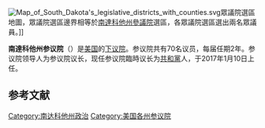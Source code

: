 {{Infobox legislature
| name              = 南達科他州眾議院<br>South Dakota House of Representatives
| legislature       = {{le|南達科他州議會|South Dakota State Legislature}}
| coa_pic           = SouthDakota-StateSeal.svg
| session_room      = South Dakota House of Representatives Chamber.JPG
| session_res       = 225px
| house_type        = 下議院
| term_limits       = 4屆（8年）
| new_session       = 2017年1月10日
| leader1_type      = {{le|南達科他州眾議院議長列表|List of Speakers of the South Dakota House of Representatives|眾議院議長}}
| leader1           = {{le|馬克·米克森|Mark Mickelson}}
| party1            = {{le|南達科他州共和黨|South Dakota Republican Party|R}}
| election1         = 2017年1月10日
| leader2_type      = 眾議院臨時議長
| leader2           = {{le|唐·哈加爾|Don Haggar}}
| party2            = {{le|南達科他州共和黨|South Dakota Republican Party|R}}
| election2         = 2017年1月10日
| leader3_type      = 多數黨領袖
| leader3           = {{le|李·誇姆|Lee Qualm}}
| party3            = {{le|南達科他州共和黨|South Dakota Republican Party|R}}
| election3         = 2017年1月10日
| leader4_type      = 少數黨領袖
| leader4           = {{le|斯賓塞·霍利|Spencer Hawley}}
| party4            = {{le|南達科他州民主黨|South Dakota Democratic Party|D}}
| election4         = 2015年1月13日
| term_length       = 2年
| authority         = {{le|南達科他州政府|South Dakota Constitution|南達科他州憲法}}第三條
| salary            = $12,000/任期 + 每日津貼
| members           = 35
|structure1        = House_of_Representatives_diagram_2014_State_of_SD.svg
| structure1_res = 190px
| political_groups1 =
執政黨
*{{legend|#F8050D|{{le|南達科他州共和黨|South Dakota Republican Party|共和黨}}（57）}}
在野黨
*{{legend|#5500FF|{{le|南達科他州民主黨|South Dakota Democratic Party|民主黨}}（12）}}
| last_election1    = 2016年11月8日<br>（70席）
| next_election1    = 2018年11月6日<br>（70席）
| redistricting     = 立法控制
| meeting_place     = 南達科他州[[皮尔_(南达科他州)|皮尔]]<br>[[南達科他州議會大廈|南達科他州議會大廈]]<br>州眾議院會議廳
| website           = [http://legis.state.sd.us/ 南達科他州議會]
}}

[[File:Map_of_South_Dakota's_legislative_districts_with_counties.svg|thumb]]眾議院選區地圖，眾議院選區邊界相等於[[南達科他州參議院|南達科他州參議院]]選區，各眾議院選區選出兩名眾議員。]]

'''南達科他州参议院'''（{{lang-en|South Dakota Senate}}）是[[美国|美国]]{{le|南達科他州議會|South Dakota State Legislature}}的[[下议院|下议院]]。参议院共有70名议员，每届任期2年。参议院领导人为参议院议长，现任参议院臨時议长为[[共和黨_(美國)|共和黨]]人{{le|馬克·米克森|Mark Mickelson}}，于2017年1月10日上任。

== 参考文献 ==
{{reflist|colwidth=30em}}
{{美国立法机构}}
{{Authority control}}
[[Category:南达科他州政治|Category:南达科他州政治]]
[[Category:美国各州参议院|Category:美国各州参议院]]